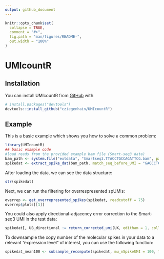 ```yaml
---
output: github_document
---
```


<!-- README.md is generated from README.Rmd. Please edit that file -->

```r
knitr::opts_chunk$set(
  collapse = TRUE,
  comment = "#>",
  fig.path = "man/figures/README-",
  out.width = "100%"
)
```

# UMIcountR

<!-- badges: start -->
<!-- badges: end -->


## Installation


You can install UMIcountR from [GitHub](https://github.com/) with:

``` r
# install.packages("devtools")
devtools::install_github("cziegenhain/UMIcountR")
```
## Example

This is a basic example which shows you how to solve a common problem:

```r
library(UMIcountR)
## basic example code
#load reads from the provided example bam file (Smart-seq3 data)
bam_path <- system.file("extdata", "Smartseq3.TTACCTGCCAGATTCG.bam", package = "UMIcountR", mustWork = TRUE)
spikedat <- extract_spike_dat(bam_path, match_seq_before_UMI = "GAGCCTGGGGGAACAGGTAGG", match_seq_after_UMI = "CTCGGAGGAGAAA")
```

After loading the data, we can see the data structure: 
```r
str(spikedat)
```


Next, we can run the filtering for overrespresented spUMIs:
```r
overrep <- get_overrepresented_spikes(spikedat, readcutoff = 75)
overrep$plots[[1]]
```


You could also apply directional-adjacency error correction to the Smart-seq3 UMI in the test data:
```r
spikedat[, UB_directional := return_corrected_umi(UX, editham = 1, collapse_mode = "adjacency_directional"), by = BC]
```

To downsample the copy number of the molecular spikes in your data to a relevant "expression level" of interest, you can use the following function:
```r
spikedat_mean100 <- subsample_recompute(spikedat, mu_nSpikeUMI = 100, threads = 4)
```

